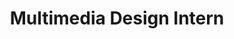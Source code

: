 ---
name: Lindsey Stewart
active: false
slug: lindsey-stewart
title: Multimedia Design Intern
excerpt: "The amazing Lindsey Steward. Lindsey was a Multimedia Design Intern at Pixel Bakery from August 2020 to May of 2021."
details:
  - almaMater: University of Nebraska-Lincoln
  - pronoun: She/Her
  - tenure: August 2020 to May 2021
socials:
  - instagram: https://www.instagram.com/stevv.art/?hl=en
  - behance: https://www.behance.net/stewartL
  - linkedIn: https://www.linkedin.com/in/stewartmlindsey/
headshotFun: /img/team/pixel-bakery-lindsey-stewart.jpg
headshotSmiling: /img/team/pixel-bakery-lindsey-stewart.jpg
avatar: /img/team/pixel-bakery-lindsey-stewart-avatar.jpg
headshotSerious: /img/team/pixel-bakery-lindsey-stewart.jpg
---